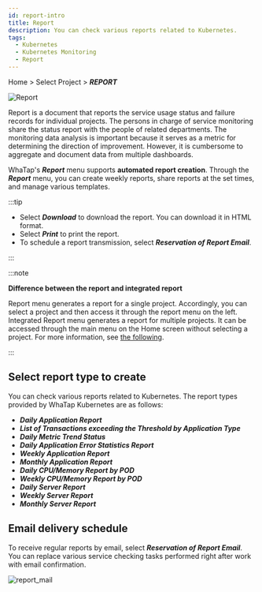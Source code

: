 ```yaml
---
id: report-intro
title: Report
description: You can check various reports related to Kubernetes.
tags:
  - Kubernetes
  - Kubernetes Monitoring
  - Report
---
```


Home > Select Project > **_REPORT_**

![Report](https://img.whatap.io/media/images/whatap_kubernetes_flexible_report.png)

Report is a document that reports the service usage status and failure records for individual projects. The persons in charge of service monitoring share the status report with the people of related departments. The monitoring data analysis is important because it serves as a metric for determining the direction of improvement. However, it is cumbersome to aggregate and document data from multiple dashboards.  

WhaTap's **_Report_** menu supports **automated report creation**. Through the **_Report_** menu, you can create weekly reports, share reports at the set times, and manage various templates.

:::tip

-   Select **_Download_** to download the report. You can download it in HTML format.
-   Select **_Print_** to print the report.
-   To schedule a report transmission, select **_Reservation of Report Email_**.

:::

:::note

**Difference between the report and integrated report**

Report menu generates a report for a single project. Accordingly, you can select a project and then access it through the report menu on the left. Integrated Report menu generates a report for multiple projects. It can be accessed through the main menu on the Home screen without selecting a project. For more information, see [the following](integrated-report).

:::

## Select report type to create

You can check various reports related to Kubernetes. The report types provided by WhaTap Kubernetes are as follows:

-   **_Daily Application Report_**
-   **_List of Transactions exceeding the Threshold by Application Type_**
-   **_Daily Metric Trend Status_**
-   **_Daily Application Error Statistics Report_**
-   **_Weekly Application Report_**
-   **_Monthly Application Report_**
-   **_Daily CPU/Memory Report by POD_**
-   **_Weekly CPU/Memory Report by POD_**
-   **_Daily Server Report_**
-   **_Weekly Server Report_**
-   **_Monthly Server Report_**

## Email delivery schedule

To receive regular reports by email, select **_Reservation of Report Email_**. You can replace various service checking tasks performed right after work with email confirmation.

![report_mail](https://img.whatap.io/media/images/report_mail.png)
